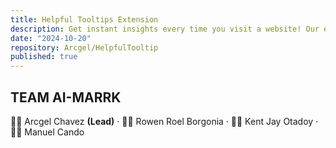 ```yaml
---
title: Helpful Tooltips Extension
description: Get instant insights every time you visit a website! Our extension provides a quick, informative pop-up notification about the site you're visiting, right when you open it.
date: "2024-10-20"
repository: Arcgel/HelpfulTooltip
published: true
---
```


## TEAM AI-MARRK

🧑‍💻 Arcgel Chavez <strong>(Lead)</strong> &middot; 🧑‍💻 Rowen Roel Borgonia &middot; 🧑‍💻 Kent Jay Otadoy &middot; 🧑‍💻 Manuel Cando
